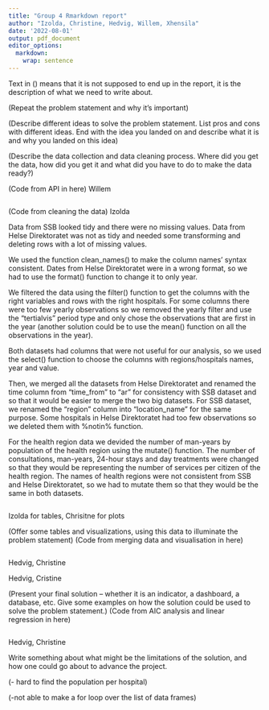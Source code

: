 ```yaml
---
title: "Group 4 Rmarkdown report"
author: "Izolda, Christine, Hedvig, Willem, Xhensila"
date: '2022-08-01'
output: pdf_document
editor_options: 
  markdown: 
    wrap: sentence
---
```


Text in () means that it is not supposed to end up in the report, it is the description of what we need to write about.

\section{Introduction}

(Repeat the problem statement and why it's important)

\section{Background}

\section{Brainstorming}

(Describe different ideas to solve the problem statement. List pros and cons with different ideas. End with the idea you landed on and describe what it is and why you landed on this idea)

\section{Data collection}

(Describe the data collection and data cleaning process. Where did you get the data, how did you get it and what did you have to do to make the data ready?)

(Code from API in here) Willem

```r


```

(Code from cleaning the data) Izolda

Data from SSB looked tidy and there were no missing values.
Data from Helse Direktoratet was not as tidy and needed some transforming and deleting rows with a lot of missing values.

We used the function clean_names() to make the column names' syntax consistent.
Dates from Helse Direktoratet were in a wrong format, so we had to use the format() function to change it to only year.

We filtered the data using the filter() function to get the columns with the right variables and rows with the right hospitals.
For some columns there were too few yearly observations so we removed the yearly filter and use the "tertialvis" period type and only chose the observations that are first in the year (another solution could be to use the mean() function on all the observations in the year).

Both datasets had columns that were not useful for our analysis, so we used the select() function to choose the columns with regions/hospitals names, year and value.

Then, we merged all the datasets from Helse Direktoratet and renamed the time column from "time_from" to "ar" for consistency with SSB dataset and so that it would be easier to merge the two big datasets.
For SSB dataset, we renamed the "region" column into "location_name" for the same purpose.
Some hospitals in Helse Direktoratet had too few observations so we deleted them with %notin% function.

For the health region data we devided the number of man-years by population of the health region using the mutate() function.
The number of consultations, man-years, 24-hour stays and day treatments were changed so that they would be representing the number of services per citizen of the health region.
The names of health regions were not consistent from SSB and Helse Direktoratet, so we had to mutate them so that they would be the same in both datasets.

```r

```

\section{Data description}

Izolda for tables, Chrisitne for plots

(Offer some tables and visualizations, using this data to illuminate the problem statement) (Code from merging data and visualisation in here)

```r

```

\section{Empirical Strategy} Hedvig, Christine

\section{Findings and Main Results} Hedvig, Cristine

(Present your final solution -- whether it is an indicator, a dashboard, a database, etc. Give some examples on how the solution could be used to solve the problem statement.) (Code from AIC analysis and linear regression in here)

```r

```

\section{Limitations and steps forward} Hedvig, Christine

Write something about what might be the limitations of the solution, and how one could go about to advance the project.

(- hard to find the population per hospital)

(-not able to make a for loop over the list of data frames)

\section{Discussion/ Conclusion}
